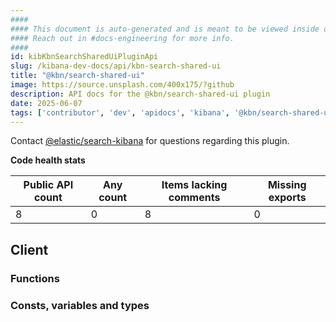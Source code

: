 ```yaml
---
####
#### This document is auto-generated and is meant to be viewed inside our experimental, new docs system.
#### Reach out in #docs-engineering for more info.
####
id: kibKbnSearchSharedUiPluginApi
slug: /kibana-dev-docs/api/kbn-search-shared-ui
title: "@kbn/search-shared-ui"
image: https://source.unsplash.com/400x175/?github
description: API docs for the @kbn/search-shared-ui plugin
date: 2025-06-07
tags: ['contributor', 'dev', 'apidocs', 'kibana', '@kbn/search-shared-ui']
---
```




Contact [@elastic/search-kibana](https://github.com/orgs/elastic/teams/search-kibana) for questions regarding this plugin.

**Code health stats**

| Public API count  | Any count | Items lacking comments | Missing exports |
|-------------------|-----------|------------------------|-----------------|
| 8 | 0 | 8 | 0 |

## Client

### Functions
<DocDefinitionList data={kbnSearchSharedUiObj.client.functions}/>

### Consts, variables and types
<DocDefinitionList data={kbnSearchSharedUiObj.client.misc}/>

